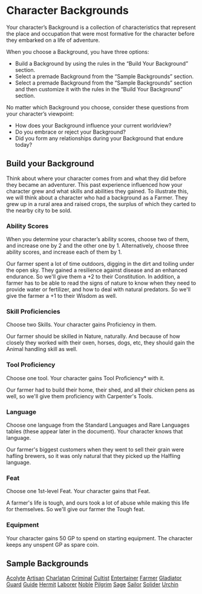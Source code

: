 = Character Backgrounds =
Your character’s Background is a collection of characteristics that represent the place and occupation that were most formative for the character before they embarked on a life of adventure.

When you choose a Background, you have three options:
* Build a Background by using the rules in the “Build Your Background” section. 
* Select a premade Background from the “Sample Backgrounds” section.
* Select a premade Background from the “Sample Backgrounds” section and then customize it with the rules in the “Build Your Background” section.

No matter which Background you choose, consider these questions from your character’s viewpoint:
* How does your Background influence your current worldview?
* Do you embrace or reject your Background?
* Did you form any relationships during your Background that endure today?

== Build your Background ==
Think about where your character comes from and what they did before they became an adventurer.  This past experience influenced how your character grew and what skills and abilities they gained.  To illustrate this, we will think about a character who had a background as a Farmer.  They grew up in a rural area and raised crops, the surplus of which they carted to the nearby city to be sold.

=== Ability Scores ===
When you determine your character’s ability scores, choose two of them, and increase one by 2 and the other one by 1. Alternatively, choose three ability scores, and increase each of them by 1.

Our farmer spent a lot of time outdoors, digging in the dirt and toiling under the open sky.  They gained a resilience against disease and an enhanced endurance.  So we'll give them a +2 to their Constitution.  In addition, a farmer has to be able to read the signs of nature to know when they need to provide water or fertilizer, and how to deal with natural predators.  So we'll give the farmer a +1 to their Wisdom as well.

=== Skill Proficiencies ===
Choose two Skills. Your character gains Proficiency in them.

Our farmer should be skilled in Nature, naturally.  And because of how closely they worked with their oxen, horses, dogs, etc, they should gain the Animal handling skill as well.

=== Tool Proficiency ===
Choose one tool. Your character gains Tool Proficiency* with it.

Our farmer had to build their home, their shed, and all their chicken pens as well, so we'll give them proficiency with Carpenter's Tools.

=== Language ===
Choose one language from the Standard Languages and Rare Languages tables (these appear later in the document). Your character knows that language.

Our farmer's biggest customers when they went to sell their grain were hafling brewers, so it was only natural that they picked up the Halfling language.

=== Feat ===
Choose one 1st-level Feat. Your character gains that Feat.

A farmer's life is tough, and ours took a lot of abuse while making this life for themselves.  So we'll give our farmer the Tough feat.

=== Equipment ===
Your character gains 50 GP to spend on starting equipment. The character keeps any unspent GP as spare coin.

== Sample Backgrounds ==
[[acolyte|Acolyte]]
[[artisan|Artisan]]
[[charlatan|Charlatan]]
[[criminal|Criminal]]
[[cultist|Cultist]]
[[entertainer|Entertainer]]
[[farmer|Farmer]]
[[gladiator|Gladiator]]
[[guard|Guard]]
[[guide|Guide]]
[[hermit|Hermit]]
[[laborer|Laborer]]
[[noble|Noble]]
[[pilgrim|Pilgrim]]
[[sage|Sage]]
[[sailor|Sailor]]
[[solider|Solider]]
[[urchin|Urchin]]

